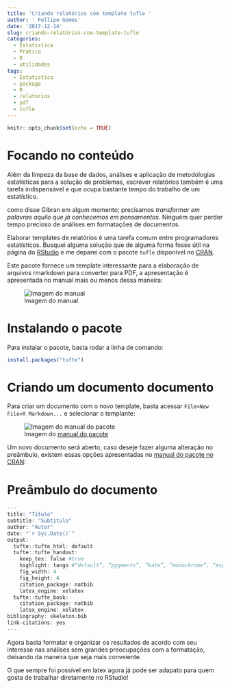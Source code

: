 ---
title: 'Criando relatórios com template tufle '
author: ' Fellipe Gomes'
date: '2017-12-14'
slug: criando-relatórios-com-template-tufle
categories:
  - Estatistica
  - Prática
  - R
  - utilidades
tags:
  - Estatistica
  - package
  - R
  - relatorios
  - pdf
  - tufle
---

```{r setup, include=FALSE}
knitr::opts_chunk$set(echo = TRUE)
```

# Focando no conteúdo

Além da limpeza da base de dados, análises e aplicação de metodologias estatísticas para a solução de problemas, escrever relatórios também é uma tarefa indispensável e que ocupa bastante tempo do trabalho de um estatístico. 

como disse Gibran em algum momento; precisamos *transformar em palavras aquilo que já conhecemos em pensamentos*. Ninguém quer perder tempo precioso de análises em formatações de documentos.

Elaborar templates de relatórios é uma tarefa comum entre programadores estatísticos. Busquei alguma solução que de alguma forma fosse útil na página do [RStudio](https://www.rstudio.com/) e me deparei com o pacote `tufle` disponível no [CRAN](https://cran.r-project.org).

Este pacote fornece um template interessante para a elaboração de arquivos rmarkdown para converter para PDF, a apresentação é apresentada no manual mais ou menos dessa maneira:

![Imagem do manual](http://rmarkdown.rstudio.com/images/tufte-handout.png)

# Instalando o pacote

Para instalar o pacote, basta rodar a linha de comando:

```{r,eval=F}
install.packages("tufte")
```

# Criando um documento documento

Para criar um documento com o novo template, basta acessar `File>New File>R Markdown...` e selecionar o templante:

![Imagem do [manual do pacote](http://rmarkdown.rstudio.com/tufte_handout_format.html#overview)](http://rmarkdown.rstudio.com/images/new-tufte-handout.png)

Um novo documento será aberto, caso deseje fazer alguma alteração no preâmbulo, existem essas opções apresentadas no [manual do pacote no CRAN](https://cran.r-project.org/web/packages/tufte/tufte.pdf):

# Preâmbulo do documento

```{r,eval=F}
---
title: "Título"
subtitle: "Subtitulo"
author: "Autor"
date: "`r Sys.Date()`"
output:
  tufte::tufte_html: default
  tufte::tufte_handout:
    keep_tex: false #true
    highlight: tango #“default”, “pygments”, “kate”, “monochrome”, “espresso”, “zenburn”, and “haddock”
    fig_width: 4
    fig_height: 4
    citation_package: natbib
    latex_engine: xelatex
  tufte::tufte_book:
    citation_package: natbib
    latex_engine: xelatex
bibliography: skeleton.bib
link-citations: yes
---
```

Agora basta formatar e organizar os resultados de acordo com seu interesse nas análises sem grandes preocupações com a formatação, deixando da maneira que seja mais conveiente. 

O que sempre foi possível em latex agora já pode ser adapato para quem gosta de trabalhar diretamente no RStudio!


